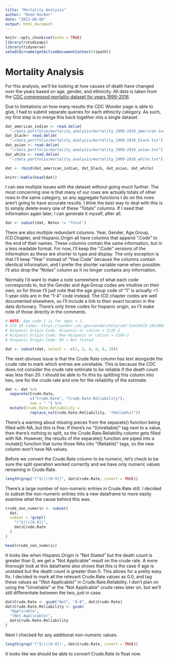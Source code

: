 ```yaml
---
title: "Mortality Analysis"
author: "Reed Decker"
date: "2022-08-08"
output: html_document
---
```


```r
knitr::opts_chunk$set(echo = TRUE)
library(rstudioapi)
library(tidyverse)
setwd(dirname(getActiveDocumentContext()$path))
```

# Mortality Analysis

For this analysis, we'll be looking at how causes of death have changed over the years based on age, gender, and ethnicity. All data is taken from the [CDC compressed mortality dataset for years 1999-2016](https://catalog.data.gov/dataset/cdc-wonder-mortality-underlying-cause-of-death).

Due to limitations on how many results the CDC Wonder page is able to give, I had to submit separate queries for each ethnicity category. As such, my first step is to merge this back together into a single dataset.

```r
dat_american_indian <- read.delim(
  "~/data_portfolio/mortality_analysis/mortality_1999-2016_american-indian.txt")
dat_black<- read.delim(
  "~/data_portfolio/mortality_analysis/mortality_1999-2016_black.txt")
dat_asian <- read.delim(
  "~/data_portfolio/mortality_analysis/mortality_1999-2016_asian.txt")
dat_white <- read.delim(
  "~/data_portfolio/mortality_analysis/mortality_1999-2016_white.txt")

dat <- rbind(dat_american_indian, dat_black, dat_asian, dat_white)

knitr::kable(head(dat))
```

I can see multiple issues with the dataset without going much further. The most concerning one is that many of our rows are actually totals of other rows in the same category, so any aggregate functions I do on the rows aren't going to have accurate results. I think the best way to deal with this is to simply delete every one of these "Totals" columns. If I need that information again later, I can generate it myself, after all.

```r
dat <- subset(dat, Notes != "Total")
```

There are also multiple redundant columns. Year, Gender, Age.Group, ICD.Chapter, and Hispanic.Origin all have columns that append ".Code" to the end of their names. These columns contain the same information, but in a less readable format. For now, I'll keep the ".Code" versions of the information as these are shorter to type and display. The only exception is that I'll keep "Year" instead of "Year.Code" because the columns contain identical information, and I prefer the shorter variable name when possible. I'll also drop the "Notes" column as it no longer contains any information.

Normally I'd want to make a note somewhere of what each code corresponds to, but the Gender and Age.Group codes are intuitive on their own, so for those I'll just note that the age group code of "1" is actually <1. 1-year-olds are in the "1-4" code instead. The ICD chapter codes are well documented elsewhere, so I'll include a link to their exact location in the data dictionary. There's only three codes for hispanic origin, so I'll make note of those directly in the comments.

```r
# NOTE: Age code 1 is for ages < 1.
# ICD 10 codes: https://wonder.cdc.gov/wonder/help/cmf.html#ICD-10%20Notes
# Hispanic Origin Code: Hispanic or Latino = 2135-2
# Hispanic Origin Code: Non-Hispanic or Latino = 2186-2
# Hispanic Origin Code: NS = Not Stated

dat <- subset(dat, select = -c(1, 3, 4, 6, 8, 10))
```

The next obvious issue is that the Crude Rate column has text alongside the crude rate to mark which entries are unreliable. This is because the CDC does not consider the crude rate estimate to be reliable if the death count was less than 20. I should be able to fix this by splitting this column into two, one for the crude rate and one for the reliability of the estimate.

```r
dat <- dat %>% 
  separate(Crude.Rate, 
           c("Crude.Rate", "Crude.Rate.Reliability"), 
           sep = " ") %>% 
  mutate(Crude.Rate.Reliability = 
           replace_na(Crude.Rate.Reliability, "(Reliable)"))

```

There's a warning about missing pieces from the separate() function being filled with NA, but this is fine. If there's no "(Unreliable)" tag next to a value, then there's nothing to split, so the Crude.Rate.Reliability column gets filled with NA. However, the results of the separate() function are piped into a mutate() function that turns those NAs into "(Reliable)" tags, so the new column won't have NA values.  

Before we convert the Crude.Rate column to be numeric, let's check to be sure the split operation worked correctly and we have only numeric values remaining in Crude.Rate.

```r
length(grep("(^$)|([0-9])", dat$Crude.Rate, invert = TRUE))
```

There's a large number of non-numeric entries in Crude.Rate still. I decided to subset the non-numeric entries into a new dataframe to more easily examine what the cause behind this was.

```r
crude_non_numeric <- subset(
  dat, 
  subset = !grepl(
    "(^$)|([0-9])", 
    dat$Crude.Rate
  )
)

head(crude_non_numeric)
```

It looks like when Hispanic.Origin is "Not Stated" but the death count is greater than 0, we get a "Not Applicable" result on the crude rate. A more thorough look at this dataframe also shows that this is the case if age is unstated but the death count is greater than 0. This allows for a pretty easy fix. I decided to mark all the relevant Crude.Rate values as 0.0, and tag these values as "(Not Applicable)" in Crude.Rate.Reliability. I don't plan on using the "Unreliable" or the "Not Applicable" crude rates later on, but we'll still differentiate between the two, just in case. 

```r
dat$Crude.Rate <- gsub("Not", "0.0", dat$Crude.Rate)
dat$Crude.Rate.Reliability <- gsub(
  "Applicable",
  "(Not Applicable)",
  dat$Crude.Rate.Reliability
)
```

Next I checked for any additional non-numeric values.

```r
length(grep('(^$)|([0-9])', dat$Crude.Rate, invert = TRUE))
```

It looks like we should be able to convert Crude.Rate to float now.
